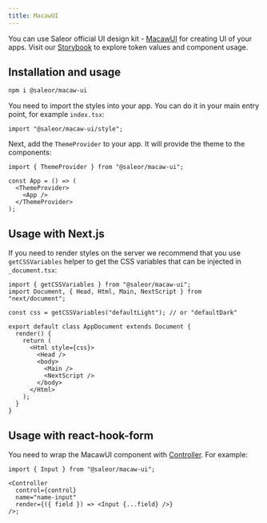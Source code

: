 ```yaml
---
title: MacawUI
---
```


You can use Saleor official UI design kit - [MacawUI](https://github.com/saleor/macaw-ui) for creating UI of your apps.
Visit our [Storybook](https://macaw-ui.vercel.app) to explore token values and component usage.

## Installation and usage

```bash
npm i @saleor/macaw-ui
```

You need to import the styles into your app. You can do it in your main entry point, for example `index.tsx`:

```tsx
import "@saleor/macaw-ui/style";
```

Next, add the `ThemeProvider` to your app. It will provide the theme to the components:

```tsx
import { ThemeProvider } from "@saleor/macaw-ui";

const App = () => (
  <ThemeProvider>
    <App />
  </ThemeProvider>
);
```

## Usage with Next.js

If you need to render styles on the server we recommend that you use `getCSSVariables` helper to get the CSS variables that can be injected in `_document.tsx`:

```tsx
import { getCSSVariables } from "@saleor/macaw-ui";
import Document, { Head, Html, Main, NextScript } from "next/document";

const css = getCSSVariables("defaultLight"); // or "defaultDark"

export default class AppDocument extends Document {
  render() {
    return (
      <Html style={css}>
        <Head />
        <body>
          <Main />
          <NextScript />
        </body>
      </Html>
    );
  }
}
```

## Usage with react-hook-form

You need to wrap the MacawUI component with [Controller](https://react-hook-form.com/docs/usecontroller/controller). For example:

```tsx
import { Input } from "@saleor/macaw-ui";

<Controller
  control={control}
  name="name-input"
  render={({ field }) => <Input {...field} />}
/>;
```
